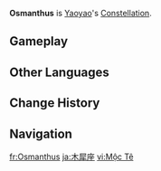 {{Constellation Overview Infobox
|image       = Osmanthus
|character   = Yaoyao
}}
'''Osmanthus''' is [[Yaoyao]]'s [[Constellation]].

==Gameplay==
{{Constellation Table|Yaoyao}}

==Other Languages==
{{Other Languages
|en       = Osmanthus
|en_note  = ''{{w|Osmanthus}}'' is the genus of plants including the sweet osmanthus (''{{w|Osmanthus fragrans}}'', also colloquially known as the sweet or fragrant olive), deriving from the Ancient Greek {{Lang|mini=1|grc=ὀσμή|grc_rm=osmḗ|grc_tl=smell}} and {{Lang|mini=1|grc=ἄνθος|grc_rm=ánthos|grc_tl=flower.}}
|zhs      = 木樨座
|zhs_rm   = Mùxī-zuò
|zht      = 木樨座
|zht_rm   = Mùxī-zuò
|zh_tl    = {{w|Osmanthus fragrans|Sweet Osmanthus}} Constellation
|ja       = 木犀座
|ja_rm    = Mokusei-za
|ja_tl    = Sweet Osmanthus Constellation
|ko       = {{tt|계화|桂花}}자리
|ko_rm    = Gyehwa-jari
|ko_tl    = Cassia Flower Constellation
|es       = Osmanthus
|fr       = Osmanthus
|ru       = Османтус
|th       = Osmanthus
|vi       = {{tt|Cung|宮}} {{tt|Mộc Tê|木樨}}
|vi_tl    = Sweet Osmanthus Constellation{{Sino|vi|part=1}}
|de       = Osmanthus
|id       = Osmanthus
|pt       = Osmanthus
|tr       = Osmantus
|tr_tl    = Osmanthus
|it       = Osmanthus
}}

==Change History==
{{Change History|3.4}}

==Navigation==
{{Constellation Navbox}}

[[fr:Osmanthus]]
[[ja:木犀座]]
[[vi:Mộc Tê]]
